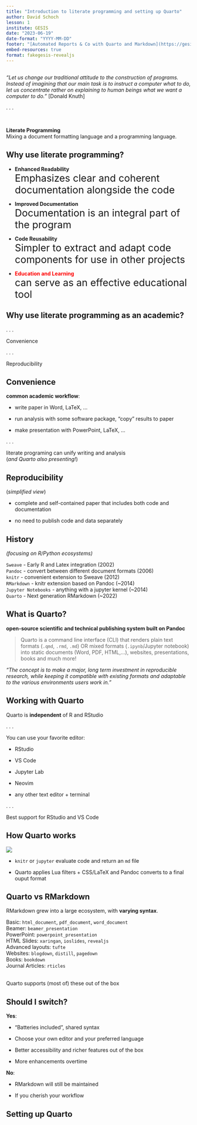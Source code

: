 ```yaml
---
title: "Introduction to literate programming and setting up Quarto"
author: David Schoch
lesson: 1
institute: GESIS
date: "2023-06-19"
date-format: "YYYY-MM-DD"
footer: "[Automated Reports & Co with Quarto and Markdown](https://gesiscss.github.io/quarto-workshop/)"
embed-resources: true
format: fakegesis-revealjs
---
```



## {.center}


*"Let us change our traditional attitude to the construction of programs. 
Instead of imagining that our main task is to instruct a computer what to do, 
let us concentrate rather on explaining to human beings what we want a computer to do." *
[Donald Knuth]

. . .

<br>

**Literate Programming**  
Mixing a document formatting language and a programming language.

## Why use literate programming?

:::{.incremental}
- **Enhanced Readability**    
  [Emphasizes clear and coherent documentation alongside the code]{style="font-size:20pt"}

- **Improved Documentation**  
  [Documentation is an integral part of the program]{style="font-size:20pt"}

- **Code Reusability**  
  [Simpler to extract and adapt code components for use in other projects]{style="font-size:20pt"}

- [**Education and Learning**]{style="color:red"}  
  [can serve as an effective educational tool]{style="font-size:20pt"}
:::

## Why use literate programming as an academic?

. . .

::: {.r-fit-text}
Convenience
:::

. . .

::: {.r-fit-text}
Reproducibility
:::

## Convenience

**common academic workflow**:  

- write paper in Word, LaTeX, ...

- run analysis with some software package, "copy" results to paper

- make presentation with PowerPoint, LaTeX, ...

. . .

:::{.center-x}
literate programing can unify writing and analysis  
(*and Quarto also presenting!*)
:::

## Reproducibility

(*simplified view*)  

- complete and self-contained paper that includes both code and documentation

- no need to publish code and data separately


## History 

*(focusing on R/Python ecosystems)*  

`Sweave` - Early R and Latex integration (2002)  
`Pandoc` - convert between different document formats (2006)  
`knitr` -  convenient extension to Sweave (2012)  
`RMarkdown` - knitr extension based on Pandoc (~2014)  
`Jupyter Notebooks` - anything with a jupyter kernel (~2014)  
`Quarto` - Next generation RMarkdown (~2022)

## What is Quarto?

**open-source scientific and technical publishing system built on Pandoc**  

> Quarto is a command line interface (CLI) that renders plain text formats (`.qmd`, `.rmd`, `.md`) OR mixed formats (`.ipynb`/Jupyter notebook) into static documents (Word, PDF, HTML,...), websites, presentations, books and much more!

*"The concept is to make a major, long term investment in reproducible research, while keeping it compatible with existing formats and adaptable to the various environments users work in."*

## Working with Quarto

Quarto is **independent** of R and RStudio  

. . .

You can use your favorite editor:

- RStudio

- VS Code

- Jupyter Lab

- Neovim

- any other text editor + terminal

. . .

Best support for RStudio and VS Code

## How Quarto works

![](img/quarto_diagram.png)

- `knitr` or `jupyter` evaluate code and return an `md` file  

- Quarto applies Lua filters + CSS/LaTeX and Pandoc converts to a final ouput format

## Quarto vs RMarkdown

RMarkdown grew into a large ecosystem, with **varying syntax**.

Basic: `html_document`, `pdf_document`, `word_document`  
Beamer: `beamer_presentation`  
PowerPoint: `powerpoint_presentation`  
HTML Slides: `xaringan`, `ioslides`, `revealjs`  
Advanced layouts: `tufte`  
Websites: `blogdown`, `distill`, `pagedown`  
Books: `bookdown`  
Journal Articles: `rticles`

<br>
Quarto supports (most of) these out of the box

## Should I switch?

**Yes**:

- "Batteries included", shared syntax

- Choose your own editor and your preferred language

- Better accessibility and richer features out of the box

- More enhancements overtime

**No**:

- RMarkdown will still be maintained

- If you cherish your workflow

## Setting up Quarto